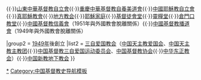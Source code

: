{{Navbox
|name = 中國自立教會
|title = [[中國自立教會]]

|group1 = [[1949年]]前創立 
|list1 = [[中華基督教會全國總會|中華基督教會]]{{·}}{{Link-en|福音堂 (教會)|Gospel of Grace Church|福音堂}}{{·}}[[山東中華基督教自立會]]{{·}}[[重慶中華基督教自養美道會]]{{·}}[[中国耶稣教自立会|中國耶穌教自立會]]{{·}}[[真耶稣教会|真耶穌教會]]{{·}}[[地方教会]]{{·}}[[耶稣家庭|耶穌家庭]]{{·}}[[基督徒會堂]]{{·}}[[臺北靈糧堂|靈糧堂]]{{·}}[[倉門口教堂]]{{·}}[[中華信義會|中國基督教信義會]]（1951年與外國教會脫離關係）{{·}}[[中國基督教播道會]]（1949年與外國教會脫離關係）

|group2 = [[1949年]]後創立 
|list2 = [[三自爱国教会]]（[[中国天主教爱国会]]、[[中國天主教主教團|中国天主教主教团]]{{·}}[[中国基督教三自爱国运动委员会]]、[[中国基督教协会]]{{·}}[[中华东正教会]]）{{·}}[[中国新教地下教会]]
}}<noinclude>
[[Category:中国自立教会|*]]
[[Category:中国基督教史导航模板]]
</noinclude>